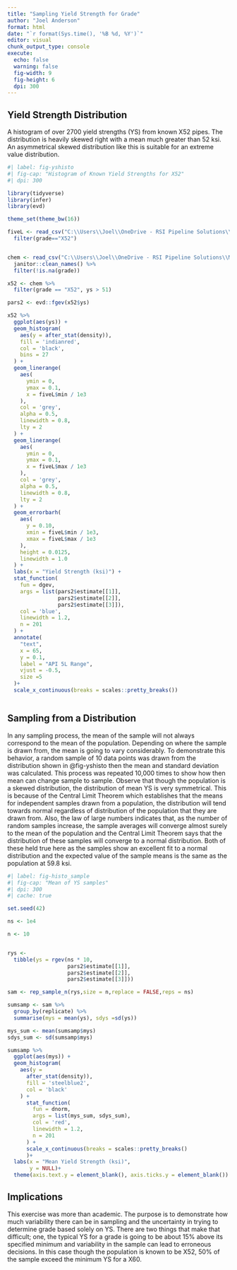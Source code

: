 ---
title: "Sampling Yield Strength for Grade"
author: "Joel Anderson"
format: html
date: "`r format(Sys.time(), '%B %d, %Y')`" 
editor: visual
chunk_output_type: console
execute:
  echo: false
  warning: false
  fig-width: 9
  fig-height: 6
  dpi: 300
---

## Yield Strength Distribution

A histogram of over 2700 yield strengths (YS) from known X52 pipes. The distribution is heavily skewed right with a mean much greater than 52 ksi. An asymmetrical skewed distribution like this is suitable for an extreme value distribution.

```{r}
#| label: fig-yshisto
#| fig-cap: "Histogram of Known Yield Strengths for X52"
#| dpi: 300

library(tidyverse)
library(infer)
library(evd)

theme_set(theme_bw(16))

fiveL <- read_csv("C:\\Users\\Joel\\OneDrive - RSI Pipeline Solutions\\ChemistryGrade\\Grade_Model\\5L_min_max_ys.csv") %>% 
  filter(grade=="X52")


chem <- read_csv("C:\\Users\\Joel\\OneDrive - RSI Pipeline Solutions\\Moodys\\data\\all_data.csv") %>% 
  janitor::clean_names() %>% 
  filter(!is.na(grade))

x52 <- chem %>%
  filter(grade == "X52", ys > 51)

pars2 <- evd::fgev(x52$ys)

x52 %>%
  ggplot(aes(ys)) +
  geom_histogram(
    aes(y = after_stat(density)),
    fill = 'indianred',
    col = 'black',
    bins = 27
  ) +
  geom_linerange(
    aes(
      ymin = 0,
      ymax = 0.1,
      x = fiveL$min / 1e3
    ),
    col = 'grey',
    alpha = 0.5,
    linewidth = 0.8,
    lty = 2
  ) +
  geom_linerange(
    aes(
      ymin = 0,
      ymax = 0.1,
      x = fiveL$max / 1e3
    ),
    col = 'grey',
    alpha = 0.5,
    linewidth = 0.8,
    lty = 2
  ) +
  geom_errorbarh(
    aes(
      y = 0.10,
      xmin = fiveL$min / 1e3,
      xmax = fiveL$max / 1e3
    ),
    height = 0.0125,
    linewidth = 1.0
  ) +
  labs(x = "Yield Strength (ksi)") +
  stat_function(
    fun = dgev,
    args = list(pars2$estimate[[1]],
                pars2$estimate[[2]],
                pars2$estimate[[3]]),
    col = 'blue',
    linewidth = 1.2,
    n = 201
  ) +
  annotate(
    "text",
    x = 65,
    y = 0.1,
    label = "API 5L Range",
    vjust = -0.5,
    size =5
  )+
  scale_x_continuous(breaks = scales::pretty_breaks())



```

## Sampling from a Distribution

In any sampling process, the mean of the sample will not always correspond to the mean of the population. Depending on where the sample is drawn from, the mean is going to vary considerably. To demonstrate this behavior, a random sample of 10 data points was drawn from the distribution shown in @fig-yshisto then the mean and standard deviation was calculated. This process was repeated 10,000 times to show how then mean can change sample to sample. Observe that though the population is a skewed distribution, the distribution of mean YS is very symmetrical. This is because of the Central Limit Theorem which establishes that the means for independent samples drawn from a population, the distribution will tend towards normal regardless of distribution of the population that they are drawn from. Also, the law of large numbers indicates that, as the number of random samples increase, the sample averages will converge almost surely to the mean of the population and the Central Limit Theorem says that the distribution of these samples will converge to a normal distribution. Both of these held true here as the samples show an excellent fit to a normal distribution and the expected value of the sample means is the same as the population at 59.8 ksi.

```{r}
#| label: fig-histo_sample
#| fig-cap: "Mean of YS samples"
#| dpi: 300
#| cache: true

set.seed(42)

ns <- 1e4

n <- 10


rys <-
  tibble(ys = rgev(ns * 10,
                   pars2$estimate[[1]],
                   pars2$estimate[[2]],
                   pars2$estimate[[3]]))

sam <- rep_sample_n(rys,size = n,replace = FALSE,reps = ns)

sumsamp <- sam %>% 
  group_by(replicate) %>% 
  summarise(mys = mean(ys), sdys =sd(ys)) 

mys_sum <- mean(sumsamp$mys)
sdys_sum <- sd(sumsamp$mys)

sumsamp %>%
  ggplot(aes(mys)) +
  geom_histogram(
    aes(y =
      after_stat(density)),
      fill = 'steelblue2',
      col = 'black'
    ) +
      stat_function(
        fun = dnorm,
        args = list(mys_sum, sdys_sum),
        col = 'red',
        linewidth = 1.2,
        n = 201
      ) +
      scale_x_continuous(breaks = scales::pretty_breaks()
      )+
  labs(x = "Mean Yield Strength (ksi)",
       y = NULL)+
  theme(axis.text.y = element_blank(), axis.ticks.y = element_blank())

```

## Implications

This exercise was more than academic. The purpose is to demonstrate how much variability there can be in sampling and the uncertainty in trying to determine grade based solely on YS. There are two things that make that difficult; one, the typical YS for a grade is going to be about 15% above its specified minimum and variability in the sample can lead to erroneous decisions. In this case though the population is known to be X52, 50% of the sample exceed the minimum YS for a X60.
